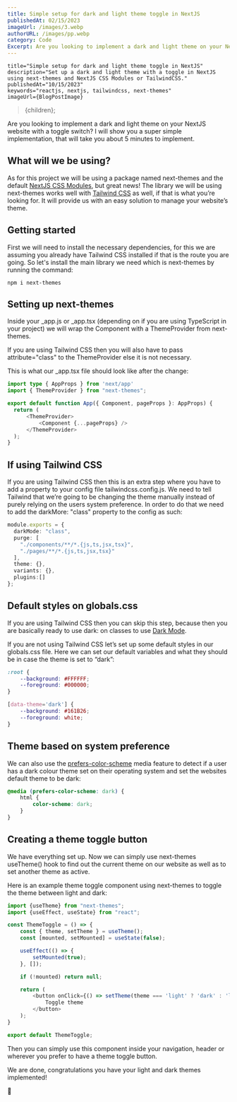 ```yaml
---
title: Simple setup for dark and light theme toggle in NextJS
publishedAt: 02/15/2023
imageUrl: /images/3.webp
authorURL: /images/pp.webp
category: Code
Excerpt: Are you looking to implement a dark and light theme on your NextJS website with a toggle switch? I will show you a super simple implementation, that will take you about 5 minutes to implement.
---
```



    title="Simple setup for dark and light theme toggle in NextJS"
    description="Set up a dark and light theme with a toggle in NextJS using next-themes and NextJS CSS Modules or TailwindCSS."
    publishedAt="10/15/2023"
    keywords="reactjs, nextjs, tailwindcss, next-themes"
    imageUrl={BlogPostImage}
>{children}</BlogPostLayout>;

Are you looking to implement a dark and light theme on your NextJS website with a toggle switch?
I will show you a super simple implementation, that will take you about 5 minutes to implement.

## What will we be using?

As for this project we will be using a package named <span className="highlight">next-themes</span> and the default [NextJS CSS Modules](https://beta.nextjs.org/docs/styling/css-modules), but great news!
The library we will be using next-themes works well with [Tailwind CSS](https://tailwindcss.com/) as well, if that is what you’re looking for.
It will provide us with an easy solution to manage your website’s theme.

## Getting started

First we will need to install the necessary dependencies, for this we are assuming you already have Tailwind CSS installed if that is the route you are going.
So let's install the main library we need which is <span className="highlight">next-themes</span> by running the command:

```shell
npm i next-themes
```

## Setting up next-themes

Inside your <span className="highlight">_app.js</span> or <span className="highlight">_app.tsx</span> (depending on if you are using TypeScript in your project) we will wrap the <span className="highlight">Component</span> with a <span className="highlight">ThemeProvider</span> from next-themes.

If you are using Tailwind CSS then you will also have to pass <span className="highlight">attribute="class"</span> to the <span className="highlight">ThemeProvider</span> else it is not necessary.

This is what our _app.tsx file should look like after the change:

```typescript
import type { AppProps } from 'next/app'
import { ThemeProvider } from "next-themes";

export default function App({ Component, pageProps }: AppProps) {
  return (
      <ThemeProvider>
          <Component {...pageProps} />
      </ThemeProvider>
  );
}
```

## If using Tailwind CSS

If you are using Tailwind CSS then this is an extra step where you have to add a property to your config file <span className="highlight">tailwindcss.config.js</span>.
We need to tell Tailwind that we’re going to be changing the theme manually instead of purely relying on the users system preference.
In order to do that we need to add the <span className="highlight">darkMore: "class"</span> property to the config as such:

```typescript
module.exports = {
  darkMode: "class",
  purge: [
    "./components/**/*.{js,ts,jsx,tsx}",
    "./pages/**/*.{js,ts,jsx,tsx}"
  ],
  theme: {},
  variants: {},
  plugins:[]
};
```

## Default styles on globals.css

If you are using Tailwind CSS then you can skip this step, because then you are basically ready to use <span className="highlight">dark:</span> on classes to use [Dark Mode](https://tailwindcss.com/docs/dark-mode).

If you are not using Tailwind CSS let’s set up some default styles in our <span className="highlight">globals.css</span> file.
Here we can set our default variables and what they should be in case the theme is set to “dark”:

```css
:root {
    --background: #FFFFFF;
    --foreground: #000000;
}

[data-theme='dark'] {
    --background: #161B26;
    --foreground: white;
}
```

## Theme based on system preference

We can also use the [prefers-color-scheme](https://developer.mozilla.org/en-US/docs/Web/CSS/@media/prefers-color-scheme) media feature to detect if a user has a dark colour theme set on their operating system and set the websites default theme to be dark:

```css
@media (prefers-color-scheme: dark) {
    html {
        color-scheme: dark;
    }
}
```

## Creating a theme toggle button

We have everything set up. Now we can simply use next-themes <span className="highlight">useTheme()</span> hook to find out the current theme on our website as well as to set another theme as active.

Here is an example theme toggle component using next-themes to toggle the theme between light and dark:

```typescript
import {useTheme} from "next-themes";
import {useEffect, useState} from "react";

const ThemeToggle = () => {
    const { theme, setTheme } = useTheme();
    const [mounted, setMounted] = useState(false);

    useEffect(() => {
        setMounted(true);
    }, []);

    if (!mounted) return null;

    return (
        <button onClick={() => setTheme(theme === 'light' ? 'dark' : 'light')}>
            Toggle theme
        </button>
    );
}

export default ThemeToggle;
```

Then you can simply use this component inside your navigation, header or wherever you prefer to have a theme toggle button.

We are done, congratulations you have your light and dark themes implemented!

🎉